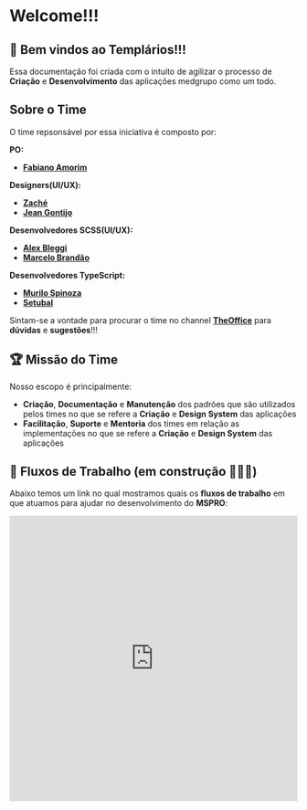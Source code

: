 
<Meta title="General/Welcome" />

# <span>Welcome!!!</span>

## 🚀 Bem vindos ao <span>Templários!!!</span>

Essa documentação foi criada com o intuito de agilizar o processo de **Criação** e **Desenvolvimento** das aplicações medgrupo como um todo.

## Sobre o Time

O time repsonsável por essa iniciativa é composto por:

**PO:**
- **[Fabiano Amorim](https://medgrupo.slack.com/archives/D0160S5SY6Q)**

**Designers(UI/UX):**
- **[Zaché](https://medgrupo.slack.com/archives/D01G03KRPKP)**
- **[Jean Gontijo](https://medgrupo.slack.com/archives/D023D7NAZDM)**

**Desenvolvedores SCSS(UI/UX):**
- **[Alex Bleggi](https://medgrupo.slack.com/team/U0149DLT54Y)**
- **[Marcelo Brandão](https://medgrupo.slack.com/archives/D0143LXCA2Y)**

**Desenvolvedores TypeScript:**
- **[Murilo Spinoza](https://medgrupo.slack.com/archives/D013SJ9GJ76)**
- **[Setubal](https://medgrupo.slack.com/archives/D020F05D2DV)**

Sintam-se a vontade para procurar o time no channel **[TheOffice](https://medgrupo.slack.com/archives/C013J7002G5)** para **dúvidas** e **sugestões**!!!

## 🏆 Missão do Time

Nosso escopo é principalmente:
- **Criação**, **Documentação** e **Manutenção** dos padrões que são utilizados pelos times no que se refere a **Criação** e **Design System** das aplicações
- **Facilitação**, **Suporte** e **Mentoria** dos times em relação as implementações no que se refere a **Criação** e **Design System** das aplicações

## 💪 Fluxos de Trabalho (em construção 🚧🚧🚧)

Abaixo temos um link no qual mostramos quais os **fluxos de trabalho** em que atuamos para ajudar no desenvolvimento do **MSPRO**:

<iframe width="100%" height="500" src="https://miro.com/app/live-embed/o9J_lVcAbrs=/?moveToViewport=61,443,7304,3508" frameBorder="0" scrolling="no" allowFullScreen></iframe>
